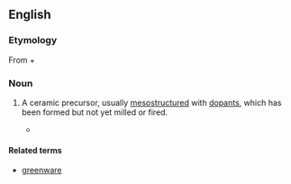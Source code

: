 {{also|green body}}
==English==

===Etymology===
From {{m|en|green||undried, raw}} + {{m|en|body||physical object}}

===Noun===
{{en-noun|greenbodies}}

# {{lb|en|ceramics|nanotechnology}} A ceramic precursor, usually [[mesostructured]] with [[dopant]]s, which has been formed but not yet milled or fired.
#* {{quote-book
|en
|year=2004
|author=James A. Schwarz, Cristian I. Contescu, Karol Putyera
|title=Dekker Encyclopedia of Nanoscience and Nanotechnology
|isbn=0824750489
|url=http://books.google.com/books?id=3PBv7pTesJQC
|page=1127
|passage=For metal dopants, the surfactant can be removed by calcining the '''greenbody''', resulting in an anchored metal silicate.}}

====Related terms====
* [[greenware]]